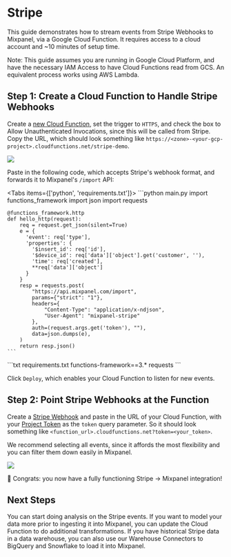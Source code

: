 
# Stripe

This guide demonstrates how to stream events from Stripe Webhooks to Mixpanel, via a Google Cloud Function. It requires access to a cloud account and ~10 minutes of setup time.

Note: This guide assumes you are running in Google Cloud Platform, and have the necessary IAM Access to have Cloud Functions read from GCS. An equivalent process works using AWS Lambda.

## Step 1: Create a Cloud Function to Handle Stripe Webhooks

Create a [new Cloud Function](https://console.cloud.google.com/functions/add), set the trigger to `HTTPS`, and check the box to Allow Unauthenticated Invocations, since this will be called from Stripe. Copy the URL, which should look something like `https://<zone>-<your-gcp-project>.cloudfunctions.net/stripe-demo`.

![](/stripe_cloud_functions_setup)

Paste in the following code, which accepts Stripe's webhook format, and forwards it to Mixpanel's `/import` API:

<Tabs items={['python', 'requirements.txt']}>
<Tab>
    ```python main.py
    import functions_framework
    import json
    import requests

    @functions_framework.http
    def hello_http(request):
        req = request.get_json(silent=True)
        e = {
          'event': req['type'],
          'properties': {
            '$insert_id': req['id'],
            '$device_id': req['data']['object'].get('customer', ''),
            'time': req['created'],
            **req['data']['object']
          }
        }
        resp = requests.post(
            "https://api.mixpanel.com/import",
            params={"strict": "1"},
            headers={
                "Content-Type": "application/x-ndjson",
                "User-Agent": "mixpanel-stripe"
            },
            auth=(request.args.get('token'), ""),
            data=json.dumps(e),
        )
        return resp.json()
    ```
</Tab>
<Tab>
    ```txt requirements.txt
    functions-framework==3.*
    requests
    ```
</Tab>
</Tabs>

Click `Deploy`, which enables your Cloud Function to listen for new events. 

## Step 2: Point Stripe Webhooks at the Function
Create a [Stripe Webhook](https://dashboard.stripe.com/webhooks/create) and paste in the URL of your Cloud Function, with your [Project Token](https://mixpanel.com/report/settings) as the `token` query parameter. So it should look something like `<function_url>.cloudfunctions.net?token=<your_token>`.

We recommend selecting all events, since it affords the most flexibility and you can filter them down easily in Mixpanel. 

![](/stripe_cloud_functions_screenshot)

🎉 Congrats: you now have a fully functioning Stripe -> Mixpanel integration!

## Next Steps
You can start doing analysis on the Stripe events. If you want to model your data more prior to ingesting it into Mixpanel, you can update the Cloud Function to do additional transformations. If you have historical Stripe data in a data warehouse, you can also use our Warehouse Connectors to BigQuery and Snowflake to load it into Mixpanel.
